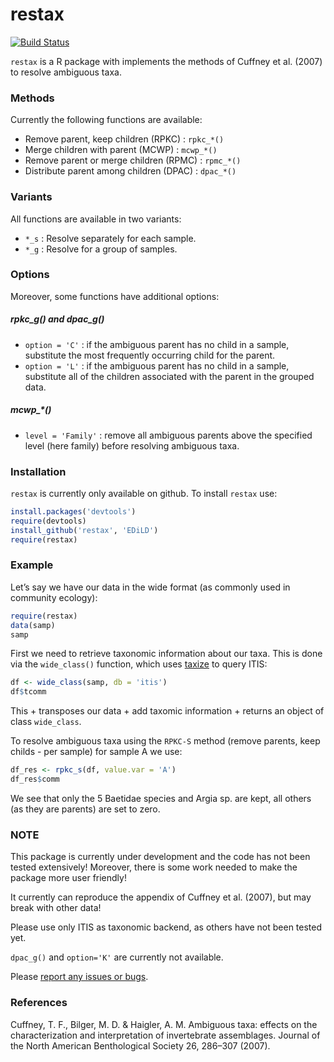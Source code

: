 restax
=============


[![Build Status](https://travis-ci.org/EDiLD/restax.png)](https://travis-ci.org/EDiLD/restax)

`restax` is a R package with implements the methods of Cuffney et al. (2007) to
resolve ambiguous taxa.

### Methods
Currently the following functions are available:

+ Remove parent, keep children (RPKC) : `rpkc_*()`
+ Merge children with parent (MCWP) : `mcwp_*()`
+ Remove parent or merge children (RPMC) : `rpmc_*()`
+ Distribute parent among children (DPAC) : `dpac_*()`

### Variants
All functions are available in two variants:

+ `*_s` : Resolve separately for each sample.
+ `*_g` : Resolve for a group of samples.

### Options
Moreover, some functions have additional options:

##### rpkc_g() and dpac_g()
+ `option = 'C'` : if the ambiguous parent has no child in a sample, 
substitute the most frequently occurring child for the parent.
+ `option = 'L'` : if the ambiguous parent has no child in a sample, 
substitute all of the children associated with the parent in the grouped data.

##### mcwp_*()

+ `level = 'Family'` : remove all ambiguous parents above the specified level 
(here family) before resolving ambiguous taxa.

### Installation
`restax` is currently only available on github. To install `restax` use:
```r
install.packages('devtools')
require(devtools)
install_github('restax', 'EDiLD')
require(restax)
```


### Example
Let's say we have our data in the wide format (as commonly used in community ecology):
```r
require(restax)
data(samp)
samp
```

First we need to retrieve taxonomic information about our taxa. 
This is done via the `wide_class()` function, which uses [taxize](https://github.com/ropensci/taxize) to query ITIS:
```r
df <- wide_class(samp, db = 'itis')
df$tcomm
```
This
+ transposes our data
+ add taxomic information
+ returns an object of class `wide_class`.

To resolve ambiguous taxa using the `RPKC-S` method (remove parents, keep childs - per sample) for sample A we use:

```r
df_res <- rpkc_s(df, value.var = 'A')
df_res$comm
```
We see that only the 5 Baetidae species and Argia sp. are kept, all others (as they are parents) are set to zero.


### NOTE
This package is currently under development and the code has not been tested extensively!
Moreover, there is some work needed to make the package more user friendly!

It currently can reproduce the appendix of Cuffney et al. (2007), but may break with other data!

Please use only ITIS as taxonomic backend, as others have not been tested yet.

`dpac_g()` and `option='K'` are currently not available.

Please [report any issues or bugs](https://github.com/EDiLD/restax/issues).


### References
Cuffney, T. F., Bilger, M. D. & Haigler, A. M. Ambiguous taxa: effects on the characterization and interpretation of invertebrate assemblages. Journal of the North American Benthological Society 26, 286–307 (2007).
